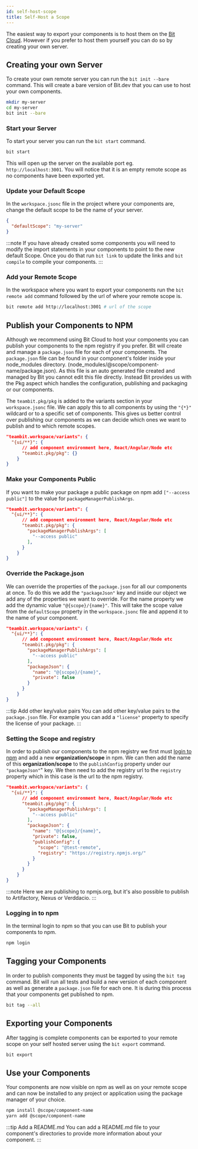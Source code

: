 ```yaml
---
id: self-host-scope
title: Self-Host a Scope
---
```


The easiest way to export your components is to host them on the [Bit Cloud](https://bit.dev). However if you prefer to host them yourself you can do so by creating your own server.

## Creating your own Server

To create your own remote server you can run the `bit init --bare` command. This will create a bare version of Bit.dev that you can use to host your own components.

```bash
mkdir my-server
cd my-server
bit init --bare
```

### Start your Server

To start your server you can run the `bit start` command.

```bash
bit start
```

This will open up the server on the available port eg. `http://localhost:3001`. You will notice that it is an empty remote scope as no components have been exported yet.

### Update your Default Scope

In the `workspace.jsonc` file in the project where your components are, change the default scope to be the name of your server.

```json title=workspace.jsonc
{
  "defaultScope": "my-server"
}
```

:::note
If you have already created some components you will need to modify the import statements in your components to point to the new default Scope. Once you do that run `bit link` to update the links and `bit compile` to compile your components.
:::

### Add your Remote Scope

In the workspace where you want to export your components run the `bit remote add` command followed by the url of where your remote scope is.

```bash
bit remote add http://localhost:3001 # url of the scope
```

## Publish your Components to NPM

Although we recommend using Bit Cloud to host your components you can publish your components to the npm registry if you prefer. Bit will create and manage a `package.json` file for each of your components. The `package.json` file can be found in your component's folder inside your node_modules directory. (node_modules/@scope/component-name/package.json). As this file is an auto generated file created and managed by Bit you cannot edit this file directly. Instead Bit provides us with the Pkg aspect which handles the configuration, publishing and packaging or our components.

The `teambit.pkg/pkg` is added to the variants section in your `workspace.jsonc` file. We can apply this to all components by using the `"{*}"` wildcard or to a specific set of components. This gives us better control over publishing our components as we can decide which ones we want to publish and to which remote scopes.

```json {4} title=workspace.jsonc
"teambit.workspace/variants": {
  "{ui/**}": {
      // add component environment here, React/Angular/Node etc
      "teambit.pkg/pkg": {}
    }
}
```

### Make your Components Public

If you want to make your package a public package on npm add `["--access public"]` to the value for `packageManagerPublishArgs`.

```json {4-6} title=workspace.jsonc
"teambit.workspace/variants": {
  "{ui/**}": {
      // add component environment here, React/Angular/Node etc
      "teambit.pkg/pkg": {
        "packageManagerPublishArgs": [
          "--access public"
        ],
      }
    }
}
```

### Override the Package.json

We can override the properties of the `package.json` for all our components at once. To do this we add the `"packageJson"` key and inside our object we add any of the properties we want to override. For the name property we add the dynamic value `"@{scope}/{name}"`. This will take the scope value from the `defaultScope` property in the `workspace.jsonc` file and append it to the name of your component.

```json {8-11} title=workspace.jsonc
"teambit.workspace/variants": {
  "{ui/**}": {
      // add component environment here, React/Angular/Node etc
      "teambit.pkg/pkg": {
        "packageManagerPublishArgs": [
          "--access public"
        ],
        "packageJson": {
          "name": "@{scope}/{name}",
          "private": false
        }
      }
    }
}
```

:::tip Add other key/value pairs
You can add other key/value pairs to the `package.json` file. For example you can add a `"license"` property to specify the license of your package.
:::

### Setting the Scope and registry

In order to publish our components to the npm registry we first must [login to npm](https://www.npmjs.com/) and add a new **organization/scope** in npm. We can then add the name of this **organization/scope** to the `publishConfig` property under our `"packageJson"`" key. We then need to add the registry url to the `registry` property which in this case is the url to the npm registry.

```json {11-14} title=workspace.jsonc
"teambit.workspace/variants": {
  "{ui/**}": {
      // add component environment here, React/Angular/Node etc
      "teambit.pkg/pkg": {
        "packageManagerPublishArgs": [
          "--access public"
        ],
        "packageJson": {
          "name": "@{scope}/{name}",
          "private": false,
          "publishConfig": {
            "scope": "@test-remote",
            "registry": "https://registry.npmjs.org/"
          }
        }
      }
    }
}
```

:::note
Here we are publishing to npmjs.org, but it's also possible to publish to Artifactory, Nexus or Verddacio.
:::

### Logging in to npm

In the terminal login to npm so that you can use Bit to publish your components to npm.

```bash
npm login
```

## Tagging your Components

In order to publish components they must be tagged by using the `bit tag` command. Bit will run all tests and build a new version of each component as well as generate a `package.json` file for each one. It is during this process that your components get published to npm.

```bash
bit tag --all
```

## Exporting your Components

After tagging is complete components can be exported to your remote scope on your self hosted server using the `bit export` command.

```bash
bit export
```

## Use your Components

Your components are now visible on npm as well as on your remote scope and can now be installed to any project or application using the package manager of your choice.

```bash
npm install @scope/component-name
yarn add @scope/component-name
```

:::tip Add a README.md
You can add a README.md file to your component's directories to provide more information about your component.
:::
